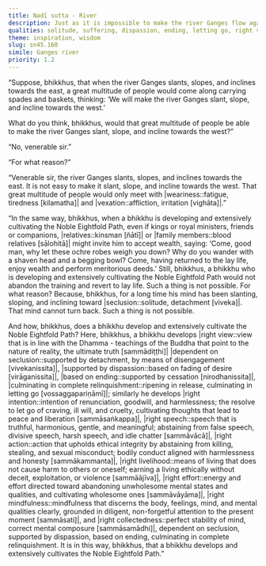 ```yaml
---
title: Nadī sutta - River
description: Just as it is impossible to make the river Ganges flow against its natural course, so too is it impossible for a bhikkhu whose mind has long been inclined toward seclusion to abandon the Noble Eightfold Path and return to lay life.
qualities: solitude, suffering, dispassion, ending, letting go, right view, right intention, right speech, right livelihood, right effort, mindfulness, collectedness
theme: inspiration, wisdom
slug: sn45.160
simile: Ganges river
priority: 1.2
---
```


“Suppose, bhikkhus, that when the river Ganges slants, slopes, and inclines towards the east, a great multitude of people would come along carrying spades and baskets, thinking: ‘We will make the river Ganges slant, slope, and incline towards the west.’

What do you think, bhikkhus, would that great multitude of people be able to make the river Ganges slant, slope, and incline towards the west?”

“No, venerable sir.”

“For what reason?”

“Venerable sir, the river Ganges slants, slopes, and inclines towards the east. It is not easy to make it slant, slope, and incline towards the west. That great multitude of people would only meet with |weariness::fatigue, tiredness [kilamatha]| and |vexation::affliction, irritation [vighāta]|.”

“In the same way, bhikkhus, when a bhikkhu is developing and extensively cultivating the Noble Eightfold Path, even if kings or royal ministers, friends or companions, |relatives::kinsman [ñātī]| or |family members::blood relatives [sālohitā]| might invite him to accept wealth, saying: ‘Come, good man, why let these ochre robes weigh you down? Why do you wander with a shaven head and a begging bowl? Come, having returned to the lay life, enjoy wealth and perform meritorious deeds.’ Still, bhikkhus, a bhikkhu who is developing and extensively cultivating the Noble Eightfold Path would not abandon the training and revert to lay life. Such a thing is not possible. For what reason? Because, bhikkhus, for a long time his mind has been slanting, sloping, and inclining toward |seclusion::solitude, detachment [viveka]|. That mind cannot turn back. Such a thing is not possible.

And how, bhikkhus, does a bhikkhu develop and extensively cultivate the Noble Eightfold Path? Here, bhikkhus, a bhikkhu develops |right view::view that is in line with the Dhamma - teachings of the Buddha that point to the nature of reality, the ultimate truth [sammādiṭṭhi]| |dependent on seclusion::supported by detachment, by means of disengagement [vivekanissita]|, |supported by dispassion::based on fading of desire [virāganissita]|, |based on ending::supported by cessation [nirodhanissita]|, |culminating in complete relinquishment::ripening in release, culminating in letting go [vossaggapariṇāmī]|; similarly he develops |right intention::intention of renunciation, goodwill, and harmlessness; the resolve to let go of craving, ill will, and cruelty, cultivating thoughts that lead to peace and liberation [sammāsaṅkappa]|, |right speech::speech that is truthful, harmonious, gentle, and meaningful; abstaining from false speech, divisive speech, harsh speech, and idle chatter [sammāvācā]|, |right action::action that upholds ethical integrity by abstaining from killing, stealing, and sexual misconduct; bodily conduct aligned with harmlessness and honesty [sammākammanta]|, |right livelihood::means of living that does not cause harm to others or oneself; earning a living ethically without deceit, exploitation, or violence [sammāājīva]|, |right effort::energy and effort directed toward abandoning unwholesome mental states and qualities, and cultivating wholesome ones [sammāvāyāma]|, |right mindfulness::mindfulness that discerns the body, feelings, mind, and mental qualities clearly, grounded in diligent, non-forgetful attention to the present moment [sammāsati]|, and |right collectedness::perfect stability of mind, correct mental composure [sammāsamādhi]|, dependent on seclusion, supported by dispassion, based on ending, culminating in complete relinquishment. It is in this way, bhikkhus, that a bhikkhu develops and extensively cultivates the Noble Eightfold Path.”